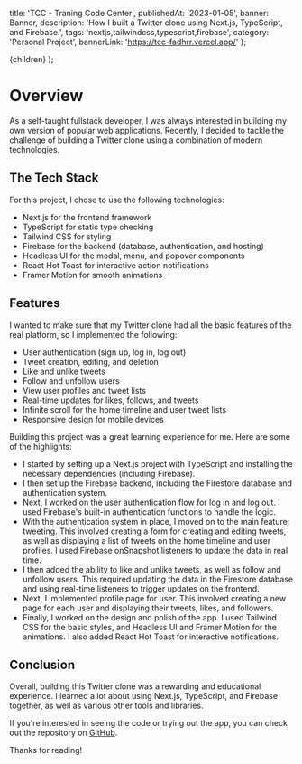   title: 'TCC - Traning Code Center',
  publishedAt: '2023-01-05',
  banner: Banner,
  description:
    'How I built a Twitter clone using Next.js, TypeScript, and Firebase.',
  tags: 'nextjs,tailwindcss,typescript,firebase',
  category: 'Personal Project',
  bannerLink: 'https://tcc-fadhrr.vercel.app/'
};

  <ContentLayout meta={meta}>{children}</ContentLayout>
);

# **Overview**

As a self-taught fullstack developer, I was always interested in building my own version of popular web applications. Recently, I decided to tackle the challenge of building a Twitter clone using a combination of modern technologies.

## The Tech Stack

For this project, I chose to use the following technologies:

- Next.js for the frontend framework
- TypeScript for static type checking
- Tailwind CSS for styling
- Firebase for the backend (database, authentication, and hosting)
- Headless UI for the modal, menu, and popover components
- React Hot Toast for interactive action notifications
- Framer Motion for smooth animations

## Features

I wanted to make sure that my Twitter clone had all the basic features of the real platform, so I implemented the following:

- User authentication (sign up, log in, log out)
- Tweet creation, editing, and deletion
- Like and unlike tweets
- Follow and unfollow users
- View user profiles and tweet lists
- Real-time updates for likes, follows, and tweets
- Infinite scroll for the home timeline and user tweet lists
- Responsive design for mobile devices

Building this project was a great learning experience for me. Here are some of the highlights:

- I started by setting up a Next.js project with TypeScript and installing the necessary dependencies (including Firebase).
- I then set up the Firebase backend, including the Firestore database and authentication system.
- Next, I worked on the user authentication flow for log in and log out. I used Firebase's built-in authentication functions to handle the logic.
- With the authentication system in place, I moved on to the main feature: tweeting. This involved creating a form for creating and editing tweets, as well as displaying a list of tweets on the home timeline and user profiles. I used Firebase onSnapshot listeners to update the data in real time.
- I then added the ability to like and unlike tweets, as well as follow and unfollow users. This required updating the data in the Firestore database and using real-time listeners to trigger updates on the frontend.
- Next, I implemented profile page for user. This involved creating a new page for each user and displaying their tweets, likes, and followers.
- Finally, I worked on the design and polish of the app. I used Tailwind CSS for the basic styles, and Headless UI and Framer Motion for the animations. I also added React Hot Toast for interactive notifications.

## Conclusion

Overall, building this Twitter clone was a rewarding and educational experience. I learned a lot about using Next.js, TypeScript, and Firebase together, as well as various other tools and libraries.

If you're interested in seeing the code or trying out the app, you can check out the repository on [GitHub](https://github.com/ccrsxx/twitter-clone).

Thanks for reading!
